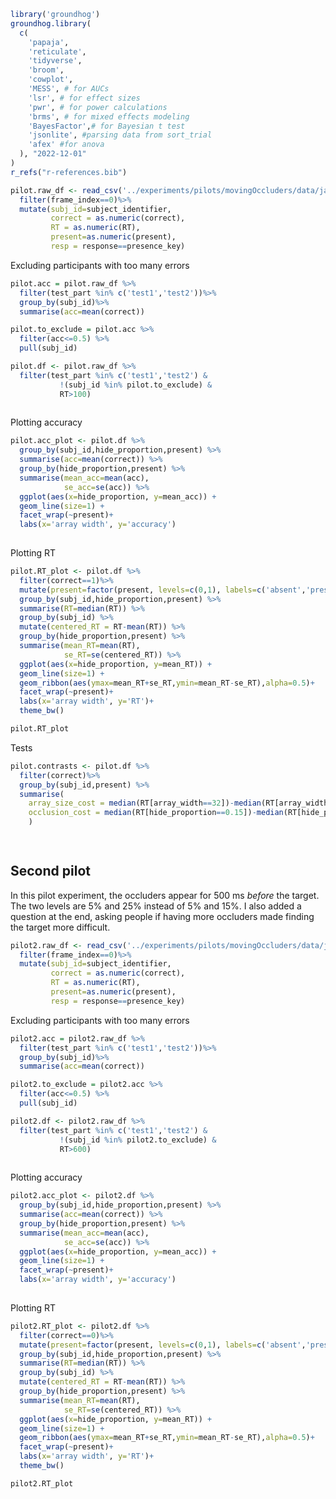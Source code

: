 ```r

library('groundhog')
groundhog.library(
  c(
    'papaja',
    'reticulate',
    'tidyverse',
    'broom',
    'cowplot',
    'MESS', # for AUCs
    'lsr', # for effect sizes
    'pwr', # for power calculations
    'brms', # for mixed effects modeling
    'BayesFactor',# for Bayesian t test
    'jsonlite', #parsing data from sort_trial
    'afex' #for anova
  ), "2022-12-01"
)
r_refs("r-references.bib")

```

```r
pilot.raw_df <- read_csv('../experiments/pilots/movingOccluders/data/jatos_resultfiles_batch1/all_data.csv') %>%
  filter(frame_index==0)%>%
  mutate(subj_id=subject_identifier,
         correct = as.numeric(correct),
         RT = as.numeric(RT),
         present=as.numeric(present),
         resp = response==presence_key) 

```

Excluding participants with too many errors

```r

pilot.acc = pilot.raw_df %>%
  filter(test_part %in% c('test1','test2'))%>%
  group_by(subj_id)%>%
  summarise(acc=mean(correct))

pilot.to_exclude = pilot.acc %>%
  filter(acc<=0.5) %>%
  pull(subj_id)

pilot.df <- pilot.raw_df %>%
  filter(test_part %in% c('test1','test2') &
           !(subj_id %in% pilot.to_exclude) &
           RT>100) 
  
```

Plotting accuracy

```r

pilot.acc_plot <- pilot.df %>%
  group_by(subj_id,hide_proportion,present) %>%
  summarise(acc=mean(correct)) %>%
  group_by(hide_proportion,present) %>%
  summarise(mean_acc=mean(acc),
            se_acc=se(acc)) %>%
  ggplot(aes(x=hide_proportion, y=mean_acc)) +
  geom_line(size=1) +
  facet_wrap(~present)+
  labs(x='array width', y='accuracy')
  
```

Plotting RT

```r

pilot.RT_plot <- pilot.df %>%
  filter(correct==1)%>%
  mutate(present=factor(present, levels=c(0,1), labels=c('absent','present')))%>%
  group_by(subj_id,hide_proportion,present) %>%
  summarise(RT=median(RT)) %>%
  group_by(subj_id) %>%
  mutate(centered_RT = RT-mean(RT)) %>%
  group_by(hide_proportion,present) %>%
  summarise(mean_RT=mean(RT),
            se_RT=se(centered_RT)) %>%
  ggplot(aes(x=hide_proportion, y=mean_RT)) +
  geom_line(size=1) +
  geom_ribbon(aes(ymax=mean_RT+se_RT,ymin=mean_RT-se_RT),alpha=0.5)+
  facet_wrap(~present)+
  labs(x='array width', y='RT')+
  theme_bw()

pilot.RT_plot
```

Tests

```r

pilot.contrasts <- pilot.df %>%
  filter(correct)%>%
  group_by(subj_id,present) %>%
  summarise(
    array_size_cost = median(RT[array_width==32])-median(RT[array_width==24]),
    occlusion_cost = median(RT[hide_proportion==0.15])-median(RT[hide_proportion==0.05])
    )

  
```

## Second pilot

In this pilot experiment, the occluders appear for 500 ms *before* the target. The two levels are 5% and 25% instead of 5% and 15%. I also added a question at the end, asking people if having more occluders made finding the target more difficult.


```r
pilot2.raw_df <- read_csv('../experiments/pilots/movingOccluders/data/jatos_resultfiles_batch2/all_data.csv') %>%
  filter(frame_index==0)%>%
  mutate(subj_id=subject_identifier,
         correct = as.numeric(correct),
         RT = as.numeric(RT),
         present=as.numeric(present),
         resp = response==presence_key) 

```

Excluding participants with too many errors

```r

pilot2.acc = pilot2.raw_df %>%
  filter(test_part %in% c('test1','test2'))%>%
  group_by(subj_id)%>%
  summarise(acc=mean(correct))

pilot2.to_exclude = pilot2.acc %>%
  filter(acc<=0.5) %>%
  pull(subj_id)

pilot2.df <- pilot2.raw_df %>%
  filter(test_part %in% c('test1','test2') &
           !(subj_id %in% pilot2.to_exclude) &
           RT>600) 
  
```

Plotting accuracy

```r

pilot2.acc_plot <- pilot2.df %>%
  group_by(subj_id,hide_proportion,present) %>%
  summarise(acc=mean(correct)) %>%
  group_by(hide_proportion,present) %>%
  summarise(mean_acc=mean(acc),
            se_acc=se(acc)) %>%
  ggplot(aes(x=hide_proportion, y=mean_acc)) +
  geom_line(size=1) +
  facet_wrap(~present)+
  labs(x='array width', y='accuracy')
  
```

Plotting RT

```r

pilot2.RT_plot <- pilot2.df %>%
  filter(correct==0)%>%
  mutate(present=factor(present, levels=c(0,1), labels=c('absent','present')))%>%
  group_by(subj_id,hide_proportion,present) %>%
  summarise(RT=median(RT)) %>%
  group_by(subj_id) %>%
  mutate(centered_RT = RT-mean(RT)) %>%
  group_by(hide_proportion,present) %>%
  summarise(mean_RT=mean(RT),
            se_RT=se(centered_RT)) %>%
  ggplot(aes(x=hide_proportion, y=mean_RT)) +
  geom_line(size=1) +
  geom_ribbon(aes(ymax=mean_RT+se_RT,ymin=mean_RT-se_RT),alpha=0.5)+
  facet_wrap(~present)+
  labs(x='array width', y='RT')+
  theme_bw()

pilot2.RT_plot
```
